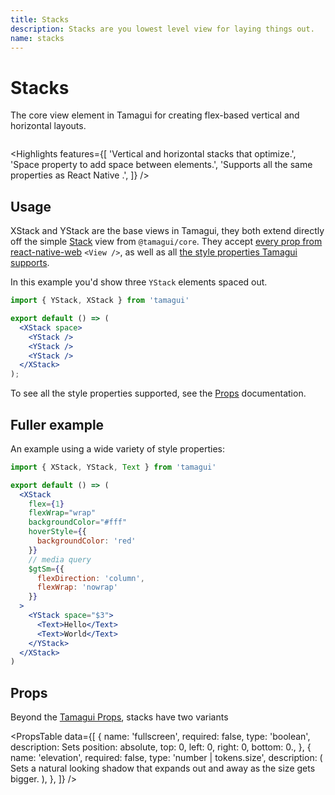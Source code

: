 ```yaml
---
title: Stacks
description: Stacks are you lowest level view for laying things out.
name: stacks
---
```


# Stacks

<Description>
  The core view element in Tamagui for creating flex-based vertical and horizontal&nbsp;layouts.
</Description>

<HeroContainer>
  <StacksDemo />
</HeroContainer>

```jsx hero template=Stacks

```

<Highlights
  features={[
    'Vertical and horizontal stacks that optimize.',
    'Space property to add space between elements.',
    'Supports all the same properties as React Native <View />.',
  ]}
/>

## Usage

XStack and YStack are the base views in Tamagui, they both extend directly off the simple [Stack](/docs/core/stack-and-text) view from `@tamagui/core`. They accept [every prop from react-native-web](https://necolas.github.io/react-native-web/docs/view/) `<View />`, as well as all [the style properties Tamagui supports](/docs/intro/props).

In this example you'd show three `YStack` elements spaced out.

```jsx
import { YStack, XStack } from 'tamagui'

export default () => (
  <XStack space>
    <YStack />
    <YStack />
    <YStack />
  </XStack>
);
```

To see all the style properties supported, see the [Props](/docs/intro/props) documentation.

## Fuller example

An example using a wide variety of style properties:

```jsx
import { XStack, YStack, Text } from 'tamagui'

export default () => (
  <XStack
    flex={1}
    flexWrap="wrap"
    backgroundColor="#fff"
    hoverStyle={{
      backgroundColor: 'red'
    }}
    // media query
    $gtSm={{
      flexDirection: 'column',
      flexWrap: 'nowrap'
    }}
  >
    <YStack space="$3">
      <Text>Hello</Text>
      <Text>World</Text>
    </YStack>
  </XStack>
)
```

## Props

Beyond the [Tamagui Props](/docs/intro/props), stacks have two variants

<PropsTable
  data={[
    {
      name: 'fullscreen',
      required: false,
      type: 'boolean',
      description: <span>Sets position: absolute, top: 0, left: 0, right: 0, bottom: 0.</span>,
    },
    {
      name: 'elevation',
      required: false,
      type: 'number | tokens.size',
      description: (
        <span>
          Sets a natural looking shadow that expands out and away as the size gets bigger.
        </span>
      ),
    },
  ]}
/>

